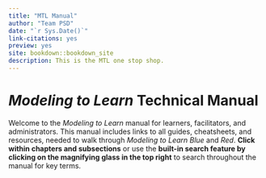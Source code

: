 ```yaml
---
title: "MTL Manual"
author: "Team PSD"
date: "`r Sys.Date()`"
link-citations: yes
preview: yes
site: bookdown::bookdown_site
description: This is the MTL one stop shop.
---
```


# *Modeling to Learn* Technical Manual

Welcome to the *Modeling to Learn* manual for learners, facilitators, and administrators.
This manual includes links to all guides, cheatsheets, and resources, needed to walk through *Modeling to Learn Blue* and *Red*.
**Click within chapters and subsections** or use the **built-in search feature by clicking on the magnifying glass in the top right** to search throughout the manual for key terms.
